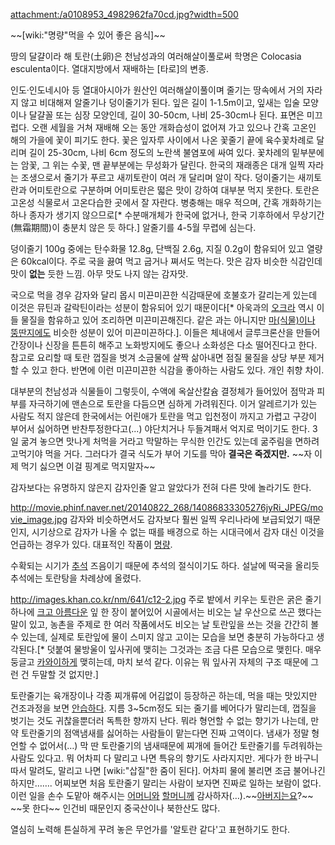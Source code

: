 attachment:/a0108953_4982962fa70cd.jpg?width=500

~~[wiki:"명량"먹을 수 있어 좋은 음식]~~

땅의 달걀이라 해 토란(土卵)은 천남성과의 여러해살이풀로써 학명은 Colocasia esculenta이다. 열대지방에서 재배하는 [타로]의 변종.
 
인도·인도네시아 등 열대아시아가 원산인 여러해살이풀이며 줄기는 땅속에서 거의 자라지 않고 비대해져 알줄기나 덩이줄기가 된다. 잎은 길이 1-1.5m이고, 잎새는 입술 모양이나 달걀꼴 또는 심장 모양인데, 길이 30-50cm, 나비 25-30cm나 된다. 표면은 미끄럽다. 오랜 세월을 거쳐 재배해 오는 동안 개화습성이 없어져 가고 있으나 간혹 고온인 해의 가을에 꽃이 피기도 한다. 꽃은 잎자루 사이에서 나온 꽃줄기 끝에 육수꽃차례로 달리며 길이 25-30cm, 나비 6cm 정도의 노란색 불염포에 싸여 있다. 꽃차례의 밑부분에는 암꽃, 그 위는 수꽃, 맨 끝부분에는 무성화가 달린다. 한국의 재래종은 대개 일찍 자라는 조생으로서 줄기가 푸르고 새끼토란이 여러 개 달리며 알이 작다. 덩이줄기는 새끼토란과 어미토란으로 구분하며 어미토란은 떫은 맛이 강하여 대부분 먹지 못한다. 토란은 고온성 식물로서 고온다습한 곳에서 잘 자란다. 병충해는 매우 적으며, 간혹 개화하기는 하나 종자가 생기지 않으므로[* 수분매개체가 한국에 없거나, 한국 기후하에서 무상기간(無霜期間)이 충분치 않은 듯 하다.] 알줄기를 4-5월 무렵에 심는다.
 
덩이줄기 100g 중에는 탄수화물 12.8g, 단백질 2.6g, 지질 0.2g이 함유되어 있고 열량은 60kcal이다. 주로 국을 끓여 먹고 굽거나 쪄서도 먹는다. 맛은 감자 비슷한 식감인데 맛이 '''없는''' 듯한 느낌. 아무 맛도 나지 않는 감자맛.

국으로 먹을 경우 감자와 달리 몹시 미끈미끈한 식감때문에 호불호가 갈리는게 있는데 이것은 뮤틴과 갈락틴이라는 성분이 함유되어 있기 때문이다[* 아욱과의 [[오크라]] 역시 이들 물질을 함유하고 있어 조리하면 미끈미끈해진다. 같은 과는 아니지만 [[마(식물)]]이나 [[뚱딴지]]에도 비슷한 성분이 있어 미끈미끈하다.]. 이들은 체내에서 글루크론산을 만들어 간장이나 신장을 튼튼히 해주고 노화방지에도 좋으나 소화성은 다소 떨어진다고 한다. 참고로 요리할 때 토란 껍질을 벗겨 소금물에 살짝 삶아내면 점질 물질을 상당 부분 제거할 수 있고 한다. 반면에 이런 미끈미끈한 식감을 좋아하는 사람도 있다. 개인 취향 차이.

대부분의 천남성과 식물들이 그렇듯이, 수액에 옥살산칼슘 결정체가 들어있어 점막과 피부를 자극하기에 맨손으로 토란을 다듬으면 심하게 가려워진다. 이거 알레르기가 있는 사람도 적지 않은데 한국에서는 어린애가 토란을 먹고 입천정이 까지고 가렵고 구강이 부어서 싫어하면 반찬투정한다고(...) 야단치거나 두들겨패서 억지로 먹이기도 한다. 3일 굶겨 놓으면 맛나게 처먹을 거라고 막말하는 무식한 인간도 있는데 굶주림을 면하려고먹기야 먹을 거다. 그러다가 결국 식도가 부어 기도를 막아 '''결국은 죽겠지만.''' ~~자 이제 먹기 싫으면 이걸 핑계로 먹지말자~~

감자보다는 유명하지 않은지 감자인줄 알고 알았다가 전혀 다른 맛에 놀라기도 한다.

http://movie.phinf.naver.net/20140822_268/14086833305276jyRi_JPEG/movie_image.jpg
감자와 비슷하면서도 감자보다 훨씬 일찍 우리나라에 보급되었기 때문인지, 시기상으로 감자가 나올 수 없는 때를 배경으로 하는 시대극에서 감자 대신 이것을 언급하는 경우가 있다. 대표적인 작품이 [[명량]].

수확되는 시기가 [[추석]] 즈음이기 때문에 추석의 절식이기도 하다. 설날에 떡국을 올리듯 추석에는 토란탕을 차례상에 올렸다. 

http://images.khan.co.kr/nm/641/c12-2.jpg
주로 밭에서 키우는 토란은 굵은 줄기 하나에 [[크고 아름다운]] 잎 한 장이 붙어있어 시골에서는 비오는 날 우산으로 쓰곤 했다는 말이 있고, 농촌을 주제로 한 여러 작품에서도 비오는 날 토란잎을 쓰는 것을 간간히 볼 수 있는데, 실제로 토란잎에 물이 스미지 않고 고이는 모습을 보면 충분히 가능하다고 생각된다.[* 덧붙여 물방울이 잎사귀에 맺히는 그것과는 조금 다른 모습으로 맺힌다. 매우 둥글고 [[카와이]]하게 맺히는데, 마치 보석 같다. 이유는 뭐 잎사귀 자체의 구조 때문에 그런 건 두말할 것 없지만.]

토란줄기는 육개장이나 각종 찌개류에 어김없이 등장하곤 하는데, 먹을 때는 맛있지만 건조과정을 보면 [[안습]]하다. 지름 3~5cm정도 되는 줄기를 베어다가 말리는데, 껍질을 벗기는 것도 귀찮을뿐더러 독특한 향까지 난다. 뭐라 형언할 수 없는 향기가 나는데, 만약 토란줄기의 점액냄새를 싫어하는 사람들이 맡는다면 진짜 고역이다. 냄새가 정말 형언할 수 없어서(…) 막 딴 토란줄기의 냄새때문에 찌개에 들어간 토란줄기를 두려워하는 사람도 있다고. 뭐 어차피 다 말리고 나면 특유의 향기도 사라지지만. 게다가 한 바구니 따서 말려도, 말리고 나면 [wiki:"삽질"한 줌이 된다]. 어차피 물에 불리면 조금 불어나긴 하지만……. 어찌보면 처음 토란줄기 말리는 사람이 보자면 진짜로 일하는 보람이 없다. 이런 일을 손수 도맡아 해주시는 [[어머니]]와 [[할머니]]께 감사하자(…).~~[[아버지]]는요?~~ ~~못 한다~~ 인건비 때문인지 중국산이나 북한산도 많다.

열심히 노력해 튼실하게 꾸려 놓은 무언가를 '알토란 같다'고 표현하기도 한다.
